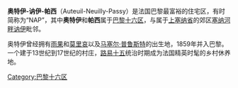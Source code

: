 '''奥特伊-讷伊-帕西'''（Auteuil-Neuilly-Passy）是法国巴黎最富裕的住宅区，有时简称为“NAP”，其中'''奥特伊'''和'''帕西'''属于[[巴黎十六区|巴黎十六区]]，与属于[[上塞纳省|上塞纳省]]的郊区[[塞纳河畔讷伊|塞纳河畔讷伊]]毗邻。

奥特伊曾经拥有[[雨果|雨果]]和[[莫里哀|莫里哀]]以及[[马塞尔·普鲁斯特|马塞尔·普鲁斯特]]的出生地，1859年并入巴黎。一个建于13世纪到17世纪的村庄，[[路易十五|路易十五]]统治时期成为法国精英时髦的乡村休养地。

[[Category:巴黎十六区|Category:巴黎十六区]]